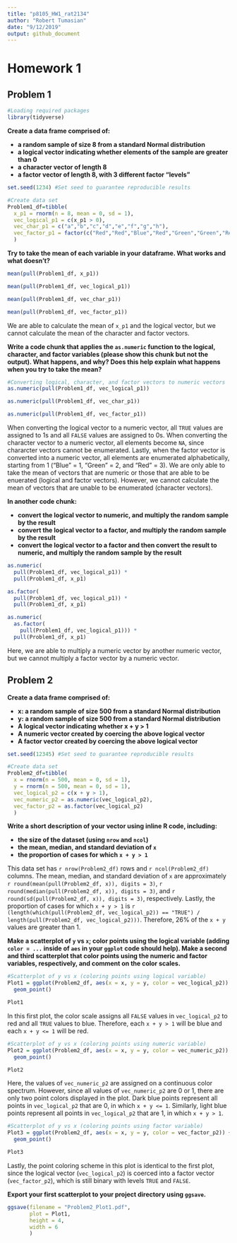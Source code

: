 ```yaml
---
title: "p8105_HW1_rat2134"
author: "Robert Tumasian"
date: "9/12/2019"
output: github_document
---
```

# Homework 1

## Problem 1

```r
#Loading required packages
library(tidyverse)
```

**Create a data frame comprised of:**

* **a random sample of size 8 from a standard Normal distribution**
* **a logical vector indicating whether elements of the sample are greater than 0**
* **a character vector of length 8**
* **a factor vector of length 8, with 3 different factor "levels"**

```r
set.seed(1234) #Set seed to guarantee reproducible results

#Create data set
Problem1_df=tibble(
  x_p1 = rnorm(n = 8, mean = 0, sd = 1),
  vec_logical_p1 = c(x_p1 > 0),
  vec_char_p1 = c("a","b","c","d","e","f","g","h"),
  vec_factor_p1 = factor(c("Red","Red","Blue","Red","Green","Green","Red","Red"))
  )
```

**Try to take the mean of each variable in your dataframe. What works and what doesn't?**

```r
mean(pull(Problem1_df, x_p1))

mean(pull(Problem1_df, vec_logical_p1))

mean(pull(Problem1_df, vec_char_p1)) 

mean(pull(Problem1_df, vec_factor_p1))
```

We are able to calculate the mean of `x_p1` and the logical vector, but we cannot calculate the mean of the character and factor vectors.

**Write a code chunk that applies the `as.numeric` function to the logical, character, and factor variables (please show this chunk but not the output). What happens, and why? Does this help explain what happens when you try to take the mean?**

```r
#Converting logical, character, and factor vectors to numeric vectors
as.numeric(pull(Problem1_df, vec_logical_p1))

as.numeric(pull(Problem1_df, vec_char_p1))

as.numeric(pull(Problem1_df, vec_factor_p1))
```

When converting the logical vector to a numeric vector, all `TRUE` values are assigned to 1s and all `FALSE` values are assigned to 0s. When converting the character vector to a numeric vector, all elements become `NA`, since chararcter vectors cannot be enumerated. Lastly, when the factor vector is converted into a numeric vector, all elements are enumerated alphabetically, starting from 1 ("Blue" = 1, "Green" = 2, and "Red" = 3). We are only able to take the mean of vectors that are numeric or those that are able to be enuerated (logical and factor vectors). However, we cannot calculate the mean of vectors that are unable to be enumerated (character vectors).

**In another code chunk:**

* **convert the logical vector to numeric, and multiply the random sample by the result**
* **convert the logical vector to a factor, and multiply the random sample by the result**
* **convert the logical vector to a factor and then convert the result to numeric, and multiply the random sample by the result**

```r
as.numeric(
  pull(Problem1_df, vec_logical_p1)) * 
  pull(Problem1_df, x_p1)

as.factor(
  pull(Problem1_df, vec_logical_p1)) * 
  pull(Problem1_df, x_p1)

as.numeric(
  as.factor(
    pull(Problem1_df, vec_logical_p1))) *
  pull(Problem1_df, x_p1)
```
Here, we are able to multiply a numeric vector by another numeric vector, but we cannot multiply a factor vector by a numeric vector.

## Problem 2

**Create a data frame comprised of:**

* **x: a random sample of size 500 from a standard Normal distribution**
* **y: a random sample of size 500 from a standard Normal distribution**
* **A logical vector indicating whether x + y > 1**
* **A numeric vector created by coercing the above logical vector**
* **A factor vector created by coercing the above logical vector**

```r
set.seed(12345) #Set seed to guarantee reproducible results

#Create data set
Problem2_df=tibble(
  x = rnorm(n = 500, mean = 0, sd = 1),
  y = rnorm(n = 500, mean = 0, sd = 1),
  vec_logical_p2 = c(x + y > 1),
  vec_numeric_p2 = as.numeric(vec_logical_p2),
  vec_factor_p2 = as.factor(vec_logical_p2)
  )
```

**Write a short description of your vector using inline R code, including:**

* **the size of the dataset (using `nrow` and `ncol`)** 
* **the mean, median, and standard deviation of `x`**
* **the proportion of cases for which `x + y > 1`**

This data set has `r nrow(Problem2_df)` rows and `r ncol(Problem2_df)` columns. The mean, median, and standard deviation of `x` are approximately `r round(mean(pull(Problem2_df, x)), digits = 3)`, `r round(median(pull(Problem2_df, x)), digits = 3)`, and `r round(sd(pull(Problem2_df, x)), digits = 3)`, respectively. Lastly, the proportion of cases for which `x + y > 1` is `r (length(which(pull(Problem2_df, vec_logical_p2)) == "TRUE") / length(pull(Problem2_df, vec_logical_p2)))`. Therefore, 26% of the `x + y` values are greater than 1.

**Make a scatterplot of `y` vs `x`; color points using the logical variable (adding `color = ...` inside of `aes` in your `ggplot` code should help). Make a second and third scatterplot that color points using the numeric and factor variables, respectively, and comment on the color scales.**

```r
#Scatterplot of y vs x (coloring points using logical variable)
Plot1 = ggplot(Problem2_df, aes(x = x, y = y, color = vec_logical_p2)) + 
  geom_point()

Plot1
```

In this first plot, the color scale assigns all `FALSE` values in `vec_logical_p2` to red and all `TRUE` values to blue. Therefore, each `x + y > 1` will be blue and each `x + y <= 1` will be red.

```r
#Scatterplot of y vs x (coloring points using numeric variable)
Plot2 = ggplot(Problem2_df, aes(x = x, y = y, color = vec_numeric_p2)) + 
  geom_point()

Plot2
```

Here, the values of `vec_numeric_p2` are assigned on a continuous color spectrum. However, since all values of `vec_numeric_p2` are 0 or 1, there are only two point colors displayed in the plot. Dark blue points represent all points in `vec_logical_p2` that are 0, in which `x + y <= 1`. Similarly, light blue points represent all points in `vec_logical_p2` that are 1, in which `x + y > 1`.

```r
#Scatterplot of y vs x (coloring points using factor variable)
Plot3 = ggplot(Problem2_df, aes(x = x, y = y, color = vec_factor_p2)) + 
  geom_point()

Plot3
```

Lastly, the point coloring scheme in this plot is identical to the first plot, since the logical vector (`vec_logical_p2`) is coerced into a factor vector (`vec_factor_p2`), which is still binary with levels `TRUE` and `FALSE`.

**Export your first scatterplot to your project directory using `ggsave`.**

```r
ggsave(filename = "Problem2_Plot1.pdf", 
       plot = Plot1,
       height = 4,
       width = 6
       )
```